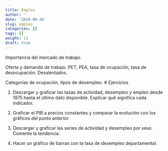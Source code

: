```yaml
---
title: Empleo
author: ''
date: '2020-08-26'
slug: empleo
categories: []
tags: []
weight: 11
draft: true
---
```


Importancia del mercado de trabajo. 

Oferta y demanda de trabajo. PET, PEA, tasa de ocupación, tasa de desocupación. Desalentados.

Categorías de ocupación, tipos de desempleo.
# Ejercicios

1. Descargar y graficar las tasas de actividad, desempleo y empleo desde 1975 hasta el último dato disponible. Explicar qué significa cada indicador. 

2. Graficar el PIB a precios constantes y comparar la evolución con los gráficos del punto anterior.

2. Descargar y graficar las series de actividad y desempleo por sexo. Comente la tendencia.

3. Hacer un gráfico de barras con la tasa de desempleo departamental.